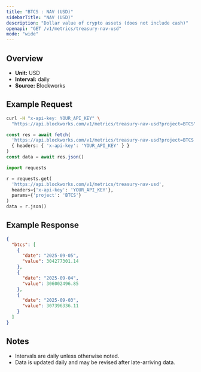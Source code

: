 ```yaml
---
title: "BTCS : NAV (USD)"
sidebarTitle: "NAV (USD)"
description: "Dollar value of crypto assets (does not include cash)"
openapi: "GET /v1/metrics/treasury-nav-usd"
mode: "wide"
---
```


## Overview

- **Unit:** USD
- **Interval:** daily
- **Source:** Blockworks

## Example Request

<CodeGroup>

```bash cURL
curl -H "x-api-key: YOUR_API_KEY" \
  "https://api.blockworks.com/v1/metrics/treasury-nav-usd?project=BTCS"
```

```typescript TypeScript
const res = await fetch(
  'https://api.blockworks.com/v1/metrics/treasury-nav-usd?project=BTCS',
  { headers: { 'x-api-key': 'YOUR_API_KEY' } }
)
const data = await res.json()
```

```python Python
import requests

r = requests.get(
  'https://api.blockworks.com/v1/metrics/treasury-nav-usd',
  headers={'x-api-key': 'YOUR_API_KEY'},
  params={'project': 'BTCS'}
)
data = r.json()
```

</CodeGroup>

## Example Response

```json
{
  "btcs": [
    {
      "date": "2025-09-05",
      "value": 304277301.14
    },
    {
      "date": "2025-09-04",
      "value": 306002496.85
    },
    {
      "date": "2025-09-03",
      "value": 307396336.11
    }
  ]
}
```

## Notes
- Intervals are daily unless otherwise noted.
- Data is updated daily and may be revised after late-arriving data.
